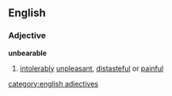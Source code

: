 ==English==
===Adjective===
'''unbearable'''
#[[intolerably]] [[unpleasant]], [[distasteful]] or [[painful]]
[[category:english adjectives]]